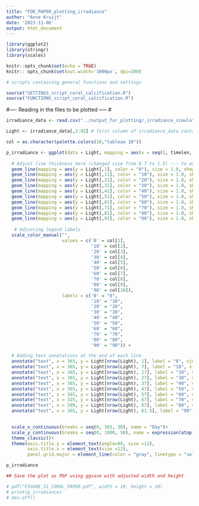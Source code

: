 ```yaml
---
title: "FOR_PAPER_plotting_irradiance"
author: "Anne Kruijt"
date: '2023-11-06'
output: html_document
---
```


```r
library(ggplot2)
library(stringr)
library(scales)
```


```r
knitr::opts_chunk$set(echo = TRUE)
knitr:: opts_chunk$set(out.width='1000px', dpi=200)
```


```r
# scripts containing general functions and settings

source("SETTINGS_script_coral_calcification.R")
source("FUNCTIONS_script_coral_calcification.R")

```

#---- Reading in the files to be plotted ----- #

```r
irradiance_data <- read.csv("../output_for_plotting/_irradiance_simulated_.csv")
```


```r

Light <- irradiance_data[,2:92] # first column of irradiance_data contains numbering

col = as.character(palette.colors(10,"tableau 10"))

p_irradiance <- ggplot(data = Light, mapping = aes(x = seq(1, timelen, 1))) +
  
  # Adjust line thickness here (changed size from 0.7 to 1.5) --- to add the legend just remove this" show.legend = FALSE"  or  make it =TRUE
  geom_line(mapping = aes(y = Light[,1], color = "0"), size = 1.0, show.legend = FALSE) +
  geom_line(mapping = aes(y = Light[,11], color = "10"), size = 1.0, show.legend = FALSE) +
  geom_line(mapping = aes(y = Light[,21], color = "20"), size = 1.0, show.legend = FALSE) +
  geom_line(mapping = aes(y = Light[,31], color = "30"), size = 1.0, show.legend = FALSE) +
  geom_line(mapping = aes(y = Light[,41], color = "40"), size = 1.0, show.legend = FALSE) +
  geom_line(mapping = aes(y = Light[,51], color = "50"), size = 1.0, show.legend = FALSE) +
  geom_line(mapping = aes(y = Light[,61], color = "60"), size = 1.0, show.legend = FALSE) +
  geom_line(mapping = aes(y = Light[,71], color = "70"), size = 1.0, show.legend = FALSE) +
  geom_line(mapping = aes(y = Light[,81], color = "80"), size = 1.0, show.legend = FALSE) +
  geom_line(mapping = aes(y = Light[,91], color = "90"), size = 1.0, show.legend = FALSE) +
  
   # Adjusting legend labels
  scale_color_manual("",
                     values = c('0' = col[1],
                                '10' = col[2],
                                '20' = col[3],
                                '30' = col[4],
                                '40' = col[5],
                                '50' = col[6],
                                '60' = col[7],
                                '70' = col[8],
                                '80' = col[9],
                                '90' = col[10]),
                     labels = c('0' = "0",
                                '10' = "10",
                                '20' = "20",
                                '30' = "30",
                                '40' = "40",
                                '50' = "50",
                                '60' = "60",
                                '70' = "70",
                                '80' = "80",
                                '90' = "90")) +

  # Adding text annotations at the end of each line
  annotate("text", x = 365, y = Light[nrow(Light), 1], label = "0", vjust = 1.5, color = col[1]) +
  annotate("text", x = 365, y = Light[nrow(Light), 7], label = "10", vjust = 1.5, color = col[2]) +
  annotate("text", x = 365, y = Light[nrow(Light), 17], label = "20", vjust = 1.5, color = col[3]) +
  annotate("text", x = 365, y = Light[nrow(Light), 27], label = "30", vjust = 1.5, color = col[4]) +
  annotate("text", x = 365, y = Light[nrow(Light), 37], label = "40", vjust = 1.5, color = col[5]) +
  annotate("text", x = 365, y = Light[nrow(Light), 47], label = "50", vjust = 1.5, color = col[6]) +
  annotate("text", x = 365, y = Light[nrow(Light), 57], label = "60", vjust = 1.5, color = col[7]) +
  annotate("text", x = 325, y = Light[nrow(Light), 67], label = "70", vjust = 1.5, color = col[8]) +
  annotate("text", x = 289, y = Light[nrow(Light), 67], label = "80", vjust = 1.5, color = col[9]) +
  annotate("text", x = 365, y = Light[nrow(Light), 61.5], label = "90", vjust = 1.5, color = col[10])+

  
  scale_x_continuous(breaks = seq(0, 365, 30), name = "Day")+
  scale_y_continuous(breaks = seq(0, 1000, 50), name = expression(atop("Irradiance", "[μmol m"^"-2"~"s"^"-1"~"]")))+
  theme_classic()+
  theme(axis.title.y = element_text(angle=90, size =12),
        axis.title.x = element_text(size =12),
        panel.grid.major = element_line(color = "gray", linetype = "solid"))

p_irradiance

```
```r

## Save the plot as PDF using ggsave with adjusted width and height

# pdf("FIGURE_S1_CORAL_PAPER.pdf", width = 10, height = 10)
# print(p_irradiance)
# dev.off()

```






















